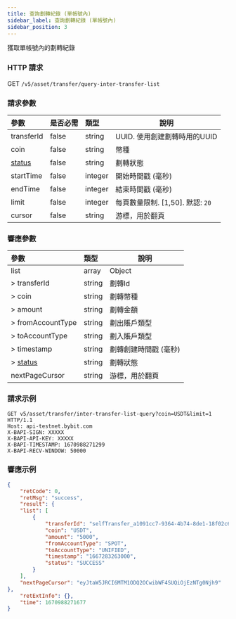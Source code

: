 ```yaml
---
title: 查詢劃轉紀錄 (單帳號內)
sidebar_label: 查詢劃轉紀錄 (單帳號內)
sidebar_position: 3
---
```


獲取單帳號內的劃轉紀錄

### HTTP 請求
GET `/v5/asset/transfer/query-inter-transfer-list`

### 請求參數
| 參數 | 是否必需 | 類型 | 說明|
|:----- |:-------|:-----|------ |
|transferId |false |string |UUID. 使用創建劃轉時用的UUID |
|coin |false |string |幣種 |
|[status](../enum#transferstatus) |false |string |劃轉狀態 |
|startTime |false |integer |開始時間戳 (毫秒) |
|endTime |false |integer |結束時間戳 (毫秒) |
|limit |false |integer |每頁數量限制. [1,50]. 默認: `20`|
|cursor |false |string |游標，用於翻頁|

### 響應參數
| 參數 | 類型 | 說明|
|:----- |:-----|----- |
|list |array|Object |
|> transferId |string |劃轉Id |
|> coin |string |劃轉幣種 |
|> amount |string |劃轉金額 |
|> fromAccountType |string |劃出賬戶類型 |
|> toAccountType |string |劃入賬戶類型 |
|> timestamp |string |劃轉創建時間戳 (毫秒) |
|> [status](../enum#transferstatus) |string |劃轉狀態 |
|nextPageCursor |string|游標，用於翻頁 |

### 請求示例

<Tabs>
<TabItem value="console" label="Console">

```http
GET v5/asset/transfer/inter-transfer-list-query?coin=USDT&limit=1 HTTP/1.1
Host: api-testnet.bybit.com
X-BAPI-SIGN: XXXXX
X-BAPI-API-KEY: XXXXX
X-BAPI-TIMESTAMP: 1670988271299
X-BAPI-RECV-WINDOW: 50000
```

</TabItem>
</Tabs>

### 響應示例

<Tabs>
<TabItem value="js response" label="response">

```json
{
    "retCode": 0,
    "retMsg": "success",
    "result": {
    "list": [
        {
            "transferId": "selfTransfer_a1091cc7-9364-4b74-8de1-18f02c6f2d5c",
            "coin": "USDT",
            "amount": "5000",
            "fromAccountType": "SPOT",
            "toAccountType": "UNIFIED",
            "timestamp": "1667283263000",
            "status": "SUCCESS"
        }
    ],
    "nextPageCursor": "eyJtaW5JRCI6MTM1ODQ2OCwibWF4SUQiOjEzNTg0Njh9"
},
    "retExtInfo": {},
    "time": 1670988271677
}
```
</TabItem>
</Tabs>